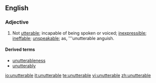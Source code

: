 ==English==

===Adjective===
{{en-adj}}

#Not [[utterable]]; incapable of being spoken or voiced; [[inexpressible]]; [[ineffable]]; [[unspeakable]]; as, '''unutterable anguish.

====Derived terms====
*[[unutterableness]]
*[[unutterably]]

[[io:unutterable]]
[[it:unutterable]]
[[te:unutterable]]
[[vi:unutterable]]
[[zh:unutterable]]